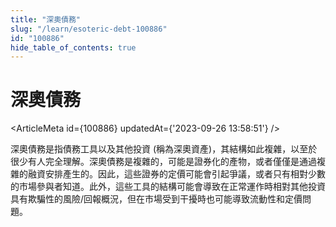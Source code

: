 ```yaml
---
title: "深奧債務"
slug: "/learn/esoteric-debt-100886"
id: "100886"
hide_table_of_contents: true
---
```



# 深奧債務

<ArticleMeta id={100886} updatedAt={'2023-09-26 13:58:51'} />
<div className='border-solid border-b border-t-0 my-4 border-[var(--ifm-color-gray-300)]' />

深奧債務是指債務工具以及其他投資 (稱為深奧資產)，其結構如此複雜，以至於很少有人完全理解。深奧債務是複雜的，可能是證券化的產物，或者僅僅是通過複雜的融資安排產生的。因此，這些證券的定價可能會引起爭議，或者只有相對少數的市場參與者知道。此外，這些工具的結構可能會導致在正常運作時相對其他投資具有欺騙性的風險/回報概況，但在市場受到干擾時也可能導致流動性和定價問題。
